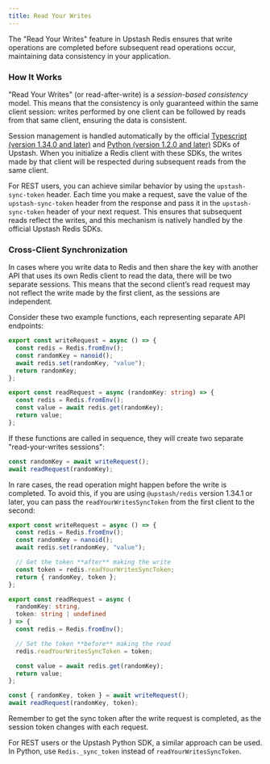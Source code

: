 ```yaml
---
title: Read Your Writes
---
```


The "Read Your Writes" feature in Upstash Redis ensures that write operations are completed before subsequent read operations occur, maintaining data consistency in your application.

### How It Works

"Read Your Writes" (or read-after-write) is a *session-based consistency* model. This means that the consistency is only guaranteed within the same client session: writes performed by one client can be followed by reads from that same client, ensuring the data is consistent.

Session management is handled automatically by the official [Typescript (version 1.34.0 and later)](/docs/redis/sdks/ts/overview) and [Python (version 1.2.0 and later)](/docs/redis/sdks/py/overview) SDKs of Upstash. When you initialize a Redis client with these SDKs, the writes made by that client will be respected during subsequent reads from the same client.

For REST users, you can achieve similar behavior by using the `upstash-sync-token` header. Each time you make a request, save the value of the `upstash-sync-token` header from the response and pass it in the `upstash-sync-token` header of your next request. This ensures that subsequent reads reflect the writes, and this mechanism is natively handled by the official Upstash Redis SDKs.

### Cross-Client Synchronization

In cases where you write data to Redis and then share the key with another API that uses its own Redis client to read the data, there will be two separate sessions. This means that the second client’s read request may not reflect the write made by the first client, as the sessions are independent.

Consider these two example functions, each representing separate API endpoints:

```ts
export const writeRequest = async () => {
  const redis = Redis.fromEnv();
  const randomKey = nanoid();
  await redis.set(randomKey, "value");
  return randomKey;
};

export const readRequest = async (randomKey: string) => {
  const redis = Redis.fromEnv();
  const value = await redis.get(randomKey);
  return value;
};
```

If these functions are called in sequence, they will create two separate "read-your-writes sessions":

```ts
const randomKey = await writeRequest();
await readRequest(randomKey);
```

In rare cases, the read operation might happen before the write is completed. To avoid this, if you are using `@upstash/redis` version 1.34.1 or later, you can pass the `readYourWritesSyncToken` from the first client to the second:

```ts
export const writeRequest = async () => {
  const redis = Redis.fromEnv();
  const randomKey = nanoid();
  await redis.set(randomKey, "value");

  // Get the token **after** making the write
  const token = redis.readYourWritesSyncToken;
  return { randomKey, token };
};

export const readRequest = async (
  randomKey: string,
  token: string | undefined
) => {
  const redis = Redis.fromEnv();

  // Set the token **before** making the read
  redis.readYourWritesSyncToken = token;

  const value = await redis.get(randomKey);
  return value;
};

const { randomKey, token } = await writeRequest();
await readRequest(randomKey, token);
```

Remember to get the sync token after the write request is completed, as the session token changes with each request.

For REST users or the Upstash Python SDK, a similar approach can be used. In Python, use `Redis._sync_token` instead of `readYourWritesSyncToken`.
